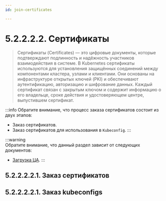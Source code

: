 ```yaml
---
id: join-certificates

---
```




# 5.2.2.2.2. Сертификаты
> Сертификаты (Certificates) — это цифровые документы, которые подтверждают подлинность и надёжность участников взаимодействия в системе. В Kubernetes сертификаты используются для установления защищённых соединений между компонентами кластера, узлами и клиентами. Они основаны на инфраструктуре открытых ключей (PKI) и обеспечивают аутентификацию, авторизацию и шифрование данных. Каждый сертификат связан с закрытым ключом и содержит информацию о его владельце, сроке действия и удостоверяющем центре, выпустившем сертификат.

:::info
Обратите внимание, что процесс заказа сертификатов состоит из двух этапов:

- Заказ сертификатов.
- Заказ сертификатов для использования в ```Kubeconfig```.
:::

:::warning  
Обратите внимание, что данный раздел зависит от следующих документов:
- [Загрузка ЦА](../centerAuthority/join.mdx).
:::


## 5.2.2.2.2.1. Заказ сертификатов
<JoinCertsGen/>

## 5.2.2.2.2.1. Заказ kubeconfigs
<JoinKubeconfigGen/>
